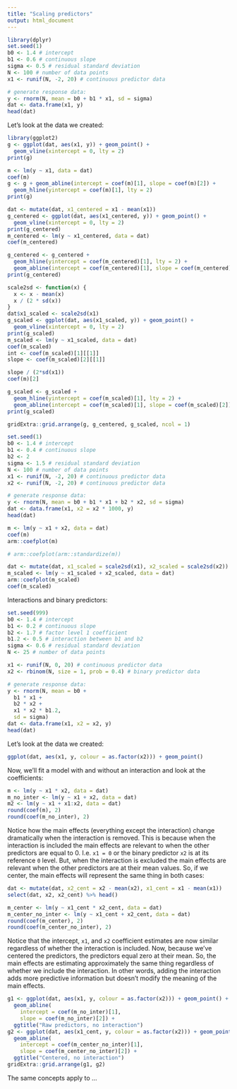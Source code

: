 ```yaml
---
title: "Scaling predictors"
output: html_document
---
```


```r
library(dplyr)
set.seed(1)
b0 <- 1.4 # intercept
b1 <- 0.6 # continuous slope
sigma <- 0.5 # residual standard deviation
N <- 100 # number of data points
x1 <- runif(N, -2, 20) # continuous predictor data

# generate response data:
y <- rnorm(N, mean = b0 + b1 * x1, sd = sigma)
dat <- data.frame(x1, y)
head(dat)
```

Let's look at the data we created:

```r
library(ggplot2)
g <- ggplot(dat, aes(x1, y)) + geom_point() +
  geom_vline(xintercept = 0, lty = 2)
print(g)
```

```r
m <- lm(y ~ x1, data = dat)
coef(m)
g <- g + geom_abline(intercept = coef(m)[1], slope = coef(m)[2]) +
  geom_hline(yintercept = coef(m)[1], lty = 2)
print(g)
```

```r
dat <- mutate(dat, x1_centered = x1 - mean(x1))
g_centered <- ggplot(dat, aes(x1_centered, y)) + geom_point() +
  geom_vline(xintercept = 0, lty = 2)
print(g_centered)
m_centered <- lm(y ~ x1_centered, data = dat)
coef(m_centered)

g_centered <- g_centered + 
  geom_hline(yintercept = coef(m_centered)[1], lty = 2) +
  geom_abline(intercept = coef(m_centered)[1], slope = coef(m_centered)[2])
print(g_centered)
```



```r
scale2sd <- function(x) {
  x <- x - mean(x)
  x / (2 * sd(x))
}
dat$x1_scaled <- scale2sd(x1)
g_scaled <- ggplot(dat, aes(x1_scaled, y)) + geom_point() +
  geom_vline(xintercept = 0, lty = 2)
print(g_scaled)
m_scaled <- lm(y ~ x1_scaled, data = dat)
coef(m_scaled)
int <- coef(m_scaled)[1][[1]]
slope <- coef(m_scaled)[2][[1]]

slope / (2*sd(x1))
coef(m)[2]

g_scaled <- g_scaled + 
  geom_hline(yintercept = coef(m_scaled)[1], lty = 2) +
  geom_abline(intercept = coef(m_scaled)[1], slope = coef(m_scaled)[2])
print(g_scaled)
```

```r
gridExtra::grid.arrange(g, g_centered, g_scaled, ncol = 1)
```

```r
set.seed(1)
b0 <- 1.4 # intercept
b1 <- 0.4 # continuous slope
b2 <- 2
sigma <- 1.5 # residual standard deviation
N <- 100 # number of data points
x1 <- runif(N, -2, 20) # continuous predictor data
x2 <- runif(N, -2, 20) # continuous predictor data

# generate response data:
y <- rnorm(N, mean = b0 + b1 * x1 + b2 * x2, sd = sigma)
dat <- data.frame(x1, x2 = x2 * 1000, y)
head(dat)
```

```r
m <- lm(y ~ x1 + x2, data = dat)
coef(m)
arm::coefplot(m)

# arm::coefplot(arm::standardize(m))
```


```r
dat <- mutate(dat, x1_scaled = scale2sd(x1), x2_scaled = scale2sd(x2))
m_scaled <- lm(y ~ x1_scaled + x2_scaled, data = dat)
arm::coefplot(m_scaled)
coef(m_scaled)
```

Interactions and binary predictors:

```r
set.seed(999)
b0 <- 1.4 # intercept
b1 <- 0.2 # continuous slope
b2 <- 1.7 # factor level 1 coefficient
b1.2 <- 0.5 # interaction between b1 and b2
sigma <- 0.6 # residual standard deviation
N <- 25 # number of data points

x1 <- runif(N, 0, 20) # continuous predictor data
x2 <- rbinom(N, size = 1, prob = 0.4) # binary predictor data

# generate response data:
y <- rnorm(N, mean = b0 +
  b1 * x1 +
  b2 * x2 +
  x1 * x2 * b1.2,
  sd = sigma)
dat <- data.frame(x1, x2 = x2, y)
head(dat)
```

Let's look at the data we created:

```r
ggplot(dat, aes(x1, y, colour = as.factor(x2))) + geom_point()
```

Now, we'll fit a model with and without an interaction and look at the coefficients:

```r
m <- lm(y ~ x1 * x2, data = dat)
m_no_inter <- lm(y ~ x1 + x2, data = dat)
m2 <- lm(y ~ x1 + x1:x2, data = dat)
round(coef(m), 2)
round(coef(m_no_inter), 2)
```

Notice how the main effects (everything except the interaction) change dramatically when the interaction is removed. This is because when the interaction is included the main effects are relevant to when the other predictors are equal to 0. I.e. `x1 = 0` or the binary predictor `x2` is at its reference `0` level. But, when the interaction is excluded the main effects are relevant when the other predictors are at their mean values. So, if we center, the main effects will represent the same thing in both cases:

```r
dat <- mutate(dat, x2_cent = x2 - mean(x2), x1_cent = x1 - mean(x1))
select(dat, x2, x2_cent) %>% head()
```

```r
m_center <- lm(y ~ x1_cent * x2_cent, data = dat)
m_center_no_inter <- lm(y ~ x1_cent + x2_cent, data = dat)
round(coef(m_center), 2)
round(coef(m_center_no_inter), 2)
```

Notice that the intercept, `x1`, and `x2` coefficient estimates are now similar regardless of whether the interaction is included. Now, because we've centered the predictors, the predictors equal zero at their mean. So, the main effects are estimating approximately the same thing regardless of whether we include the interaction. In other words, adding the interaction adds more predictive information but doesn't modify the meaning of the main effects.

```r
g1 <- ggplot(dat, aes(x1, y, colour = as.factor(x2))) + geom_point() +
  geom_abline(
    intercept = coef(m_no_inter)[1], 
    slope = coef(m_no_inter)[2]) +
  ggtitle("Raw predictors, no interaction")
g2 <- ggplot(dat, aes(x1_cent, y, colour = as.factor(x2))) + geom_point() +
  geom_abline(
    intercept = coef(m_center_no_inter)[1], 
    slope = coef(m_center_no_inter)[2]) +
  ggtitle("Centered, no interaction")
gridExtra::grid.arrange(g1, g2)
```

The same concepts apply to ...


